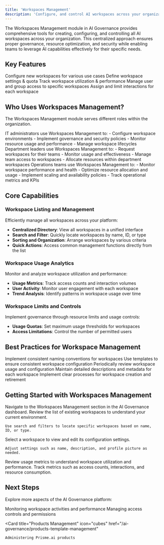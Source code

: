 ```yaml
---
title: 'Workspaces Management'
description: 'Configure, and control AI workspaces across your organization'
---
```



The Workspaces Management module in AI Governance provides comprehensive tools for creating, configuring, and controlling all AI workspaces across your organization. This centralized approach ensures proper governance, resource optimization, and security while enabling teams to leverage AI capabilities effectively for their specific needs.


## Key Features

<CardGroup cols={2}>
  <Card title="Workspace Creation" icon="folder-plus">
    Configure new workspaces for various use cases
  </Card>
  <Card title="Configuration Management" icon="sliders">
    Define workspace settings & quota
  </Card>
  <Card title="Usage Monitoring" icon="chart-simple">
    Track workspace utilization & performance
  </Card>
  <Card title="Access Controls" icon="lock">
    Manage user and group access to specific workspaces
  </Card>
  <Card title="Resource Allocation" icon="server">
    Assign and limit interactions for each workspace
  </Card>
</CardGroup>

## Who Uses Workspaces Management?

The Workspaces Management module serves different roles within the organization.

<Tabs>
  <Tab title="IT Administrators">
    IT administrators use Workspaces Management to:
    - Configure workspace environments
    - Implement governance and security policies
    - Monitor resource usage and performance
    - Manage workspace lifecycles

  </Tab>
  
  <Tab title="Department Leaders">
    Department leaders use Workspaces Management to:
    - Request workspaces for their teams
    - Monitor usage and effectiveness
    - Manage team access to workspaces
    - Allocate resources within department workspaces

  </Tab>
  
  <Tab title="Operations Teams">
    Operations teams use Workspaces Management to:
    - Monitor workspace performance and health
    - Optimize resource allocation and usage
    - Implement scaling and availability policies
    - Track operational metrics and KPIs

  </Tab>
</Tabs>

## Core Capabilities

### Workspace Listing and Management

Efficiently manage all workspaces across your platform:

- **Centralized Directory**: View all workspaces in a unified interface
- **Search and Filter**: Quickly locate workspaces by name, ID, or type
- **Sorting and Organization**: Arrange workspaces by various criteria
- **Quick Actions**: Access common management functions directly from the list

### Workspace Usage Analytics


Monitor and analyze workspace utilization and performance:

- **Usage Metrics**: Track access counts and interaction volumes
- **User Activity**: Monitor user engagement with each workspace
- **Trend Analysis**: Identify patterns in workspace usage over time

### Workspace Limits and Controls

Implement governance through resource limits and usage controls:

- **Usage Quotas**: Set maximum usage thresholds for workspaces
- **Access Limitations**: Control the number of permitted users

## Best Practices for Workspace Management


<CardGroup cols={2}>
  <Card title="Standardized Naming" icon="tag">
    Implement consistent naming conventions for workspaces
  </Card>
  <Card title="Template-Based Creation" icon="copy">
    Use templates to ensure consistent workspace configuration
  </Card>
  <Card title="Regular Audits" icon="clipboard-check">
    Periodically review workspace usage and configuration
  </Card>
  <Card title="Proper Documentation" icon="file-lines">
    Maintain detailed descriptions and metadata for each workspace
  </Card>
  <Card title="Lifecycle Management" icon="arrows-spin">
    Implement clear processes for workspace creation and retirement
  </Card>
</CardGroup>

## Getting Started with Workspaces Management

<Steps>
  <Step title="Access Workspaces Management">
    Navigate to the Workspaces Management section in the AI Governance dashboard.

  </Step>
  
  <Step title="Browse existing workspaces">
    Review the list of existing workspaces to understand your current environment.
    
    Use search and filters to locate specific workspaces based on name, ID, or type.
  </Step>
  
  <Step title="Configure a workspace">
    Select a workspace to view and edit its configuration settings.

    Adjust settings such as name, description, and profile picture as needed.
  </Step>
  
  <Step title="Monitor workspace usage">
    Review usage metrics to understand workspace utilization and performance.
    Track metrics such as access counts, interactions, and resource consumption.
  </Step>
</Steps>

## Next Steps

Explore more aspects of the AI Governance platform:

<CardGroup cols={2}>
  <Card
    title="Workspace Observability"
    icon="magnifying-glass-chart"
    href="/ai-governance/workspaces-observability"
  >
    Monitoring workspace activities and performance
  </Card>
  <Card
    title="Users & Permissions"
    icon="users-gear"
    href="/ai-governance/users-permissions"
  >
    Managing access controls and permissions
  </Card>

  <Card
    title="Products Management"
    icon="cubes"
    href="/ai-governance/products-template-management"
  >
    Administering Prisme.ai products
  </Card>
</CardGroup>